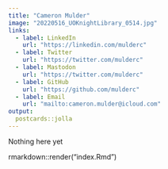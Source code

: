 ```yaml
---
title: "Cameron Mulder"
image: "20220516_UOKnightLibrary_0514.jpg"
links:
  - label: LinkedIn
    url: "https://linkedin.com/mulderc"
  - label: Twitter
    url: "https://twitter.com/mulderc"
  - label: Mastodon
    url: "https://twitter.com/mulderc"
  - label: GitHub
    url: "https://github.com/mulderc"
  - label: Email
    url: "mailto:cameron.mulder@icloud.com"
output:
  postcards::jolla
---
```


Nothing here yet

rmarkdown::render("index.Rmd")\
